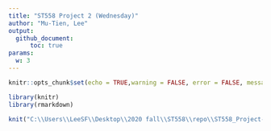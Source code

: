 ```yaml
---
title: "ST558 Project 2 (Wednesday)"
author: "Mu-Tien, Lee"
output: 
  github_document:
      toc: true
params:
  w: 3
---
```

```r
knitr::opts_chunk$set(echo = TRUE,warning = FALSE, error = FALSE, message=FALSE)
```

```r

library(knitr)
library(rmarkdown)

knit("C:\\Users\\LeeSF\\Desktop\\2020 fall\\ST558\\repo\\ST558_Project-2\\ST558_project2_Monday.Rmd",output = "Wednesday.md")

```

